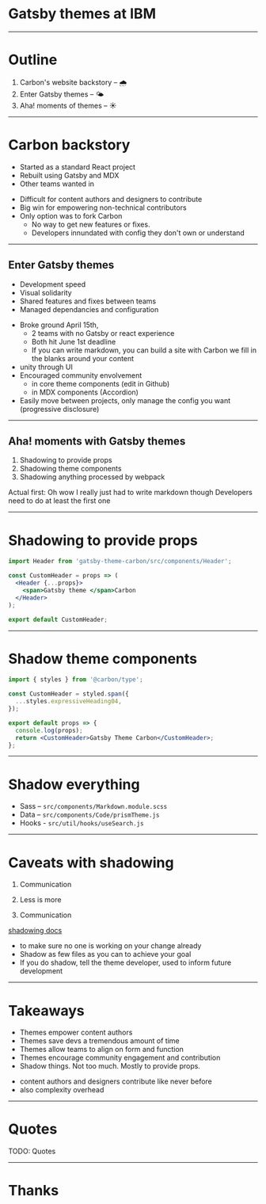 

# Gatsby themes at IBM

---

# Outline

1. Carbon's website backstory – 🌧️
1. Enter Gatsby themes – 🌤️
1. Aha! moments of themes – ☀️

---

# Carbon backstory

- Started as a standard React project
- Rebuilt using Gatsby and MDX
- Other teams wanted in

<Notes>

- Difficult for content authors and designers to contribute
- Big win for empowering non-technical contributors
- Only option was to fork Carbon
  - No way to get new features or fixes.
  - Developers innundated with config they don't own or understand

</Notes>

---

## Enter Gatsby themes

- Development speed
- Visual solidarity
- Shared features and fixes between teams
- Managed dependancies and configuration

<Notes>

- Broke ground April 15th,
  - 2 teams with no Gatsby or react experience
  - Both hit June 1st deadline
  - If you can write markdown, you can build a site with Carbon we fill in the blanks around your content
- unity through UI
- Encouraged community envolvement
  - in core theme components (edit in Github)
  - in MDX components (Accordion)
- Easily move between projects, only manage the config you want (progressive disclosure)

</Notes>

---

## Aha! moments with Gatsby themes

1. Shadowing to provide props
1. Shadowing theme components
1. Shadowing anything processed by webpack

<Notes>

Actual first: Oh wow I really just had to write markdown though
Developers need to do at least the first one

</Notes>

---

# Shadowing to provide props

```jsx
import Header from 'gatsby-theme-carbon/src/components/Header';

const CustomHeader = props => (
  <Header {...props}>
    <span>Gatsby theme </span>Carbon
  </Header>
);

export default CustomHeader;
```

---

# Shadow theme components

```jsx
import { styles } from '@carbon/type';

const CustomHeader = styled.span({
  ...styles.expressiveHeading04,
});

export default props => {
  console.log(props);
  return <CustomHeader>Gatsby Theme Carbon</CustomHeader>;
};
```

---

# Shadow **everything**

- Sass – `src/components/Markdown.module.scss`
- Data – `src/components/Code/prismTheme.js`
- Hooks - `src/util/hooks/useSearch.js`

---

# Caveats with shadowing

1. Communication

1. Less is more

1. Communication

<Appear>

[shadowing docs](https://gatsby-theme-carbon.now.sh/guides/shadowing)

</Appear>

<Notes>

- to make sure no one is working on your change already
- Shadow as few files as you can to achieve your goal
- If you do shadow, tell the theme developer, used to inform future development

</Notes>

---

# Takeaways

- Themes empower content authors
- Themes save devs a tremendous amount of time
- Themes allow teams to align on form and function
- Themes encourage community engagement and contribution
- Shadow things. Not too much. Mostly to provide props.

<Notes>

- content authors and designers contribute like never before
- also complexity overhead

</Notes>

---

# Quotes

TODO: Quotes

---

# Thanks
